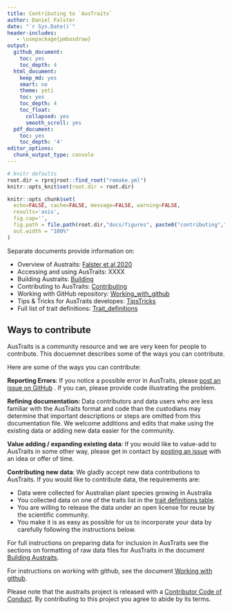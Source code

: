 ```yaml
---
title: Contributing to `AusTraits`
author: Daniel Falster
date: "`r Sys.Date()`"
header-includes:
   - \usepackage{pmboxdraw}
output:
  github_document:
    toc: yes
    toc_depth: 4
  html_document:
    keep_md: yes
    smart: no
    theme: yeti
    toc: yes
    toc_depth: 4
    toc_float:
      collapsed: yes
      smooth_scroll: yes
  pdf_document:
    toc: yes
    toc_depth: '4'
editor_options:
  chunk_output_type: console
---
```


<!-- Contributing.md is generated from Contributing.Rmd Please edit that file -->

<!-- hack to get indentation on 3rd level of floating TOC in html; see
https://stackoverflow.com/questions/46201753/rmarkdown-indentation-of-toc-items-in-html-output
 -->
<script>
$(document).ready(function() {
  $items = $('div#TOC li');
  $items.each(function(idx) {
    num_ul = $(this).parentsUntil('#TOC').length;
    $(this).css({'text-indent': num_ul * 10, 'padding-left': 0});
  });

});
</script>

```r
# knitr defaults
root.dir = rprojroot::find_root("remake.yml")
knitr::opts_knit$set(root.dir = root.dir)

knitr::opts_chunk$set(
  echo=FALSE, cache=FALSE, message=FALSE, warning=FALSE,
  results='asis',
  fig.cap='', 
  fig.path = file.path(root.dir,"docs/figures", paste0("contributing","_")),
  out.width = "100%"
)
```

Separate documents provide information on: 

- Overview of Austraits: [Falster et al 2020](XXXX)
- Accessing and using AusTraits: XXXX
- Building Austraits: [Building](Building.md)
- Contributing to AusTraits: [Contributing](Contributing.md)
- Working with GitHub repository: [Working_with_github](Working_with_github.md)
- Tips & Tricks for AusTraits developes: [TipsTricks](TipTricks.md)
- Full list of trait definitions: [Trait_definitions](Trait_definitions.md)

## Ways to contribute

AusTraits is a community resource and we are very keen for people to contribute. This docuemnet describes some of the ways you can contribute.

Here are some of the ways you can contribute: 

**Reporting Errors**: If you notice a possible error in AusTraits, please [post an issue on GitHub](https://github.com/traitecoevo/austraits.build/issues) . If you can, please provide code illustrating the problem.

**Refining documentation:** Data contributors and data users who are less familiar with the AusTraits format and code than the custodians may determine that important descriptions or steps are omitted from this documentation file. We welcome additions and edits that make using the existing data or adding new data easier for the community.

**Value adding / expanding existing data**: If you would like to value-add to AusTraits in some other way, please get in contact by [posting an issue](https://github.com/traitecoevo/austraits/issues) with an idea or offer of time.

**Contributing new data**: We gladly accept new data contributions to AusTraits. If you would like to contribute data, the requirements are:

- Data were collected for Australian plant species growing in Australia
- You collected data on one of the traits list in the [trait definitions table](Trait_definitions.md).
- You are willing to release the data under an open license for reuse by the scientific community.
- You make it is as easy as possible for us to incorporate your data by carefully following the instructions below.


For full instructions on preparing data for inclusion in AusTraits see the sections on formatting of raw data files for AusTraits in the document [Building Austraits](Building.md).

For instructions on working with github, see the document [Working with github](Working_with_github.md).


Please note that the austraits project is released with a [Contributor Code of Conduct](../.github/CODE_OF_CONDUCT.md). By contributing to this project you agree to abide by its terms.
